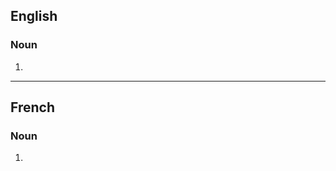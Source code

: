 ==English==

===Noun===
{{head|en|noun form}}

# {{plural of|chipolata|lang=en}}

----

==French==

===Noun===
{{head|fr|noun plural form|g=f}}

# {{plural of|chipolata|lang=fr}}